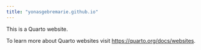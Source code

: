 ```yaml
---
title: "yonasgebremarie.github.io"
---
```


This is a Quarto website.

To learn more about Quarto websites visit <https://quarto.org/docs/websites>.
